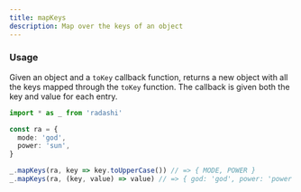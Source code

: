 ```yaml
---
title: mapKeys
description: Map over the keys of an object
---
```


### Usage

Given an object and a `toKey` callback function, returns a new object with all the keys
mapped through the `toKey` function. The callback is given both the key and value for each entry.

```ts
import * as _ from 'radashi'

const ra = {
  mode: 'god',
  power: 'sun',
}

_.mapKeys(ra, key => key.toUpperCase()) // => { MODE, POWER }
_.mapKeys(ra, (key, value) => value) // => { god: 'god', power: 'power' }
```
